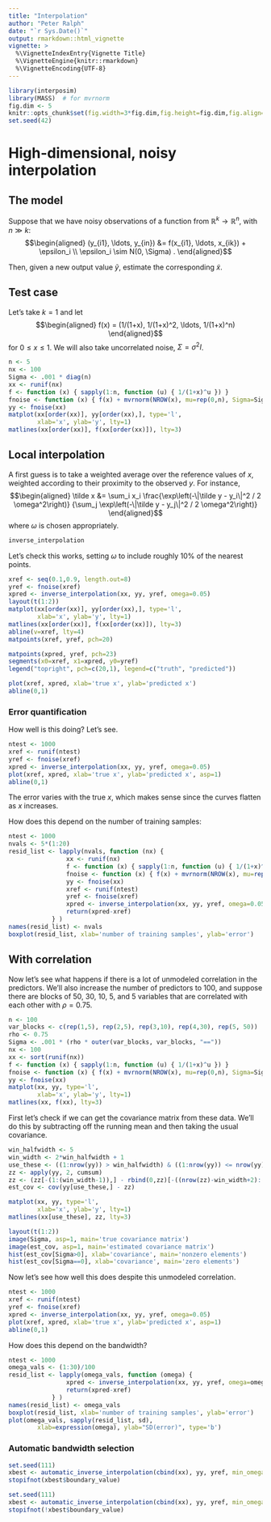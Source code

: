```yaml
---
title: "Interpolation"
author: "Peter Ralph"
date: "`r Sys.Date()`"
output: rmarkdown::html_vignette
vignette: >
  %\VignetteIndexEntry{Vignette Title}
  %\VignetteEngine{knitr::rmarkdown}
  %\VignetteEncoding{UTF-8}
---
```



```r
library(interposim)
library(MASS)  # for mvrnorm
fig.dim <- 5
knitr::opts_chunk$set(fig.width=3*fig.dim,fig.height=fig.dim,fig.align='center')
set.seed(42)
```

# High-dimensional, noisy interpolation


## The model

Suppose that we have noisy observations of a function from $\mathbb{R}^k \to \mathbb{R}^n$,
with $n \gg k$:
$$\begin{aligned}
  (y_{i1}, \ldots, y_{in}) &= f(x_{i1}, \ldots, x_{ik}) + \epsilon_i \\
  \epsilon_i \sim N(0, \Sigma) .
\end{aligned}$$

Then, given a new output value $\tilde y$, estimate the corresponding $\tilde x$.


## Test case

Let's take $k=1$ and let
$$\begin{aligned}
    f(x) = (1/(1+x), 1/(1+x)^2, \ldots, 1/(1+x)^n)
\end{aligned}$$
for $0 \le x \le 1$.
We will also take uncorrelated noise, $\Sigma = \sigma^2 I$.

```r
n <- 5
nx <- 100
Sigma <- .001 * diag(n)
xx <- runif(nx)
f <- function (x) { sapply(1:n, function (u) { 1/(1+x)^u }) }
fnoise <- function (x) { f(x) + mvrnorm(NROW(x), mu=rep(0,n), Sigma=Sigma) }
yy <- fnoise(xx)
matplot(xx[order(xx)], yy[order(xx),], type='l', 
        xlab='x', ylab='y', lty=1)
matlines(xx[order(xx)], f(xx[order(xx)]), lty=3)
```


## Local interpolation

A first guess is to take a weighted average over the reference values of $x$,
weighted according to their proximity to the observed $y$.
For instance,
$$\begin{aligned}
    \tilde x &= \sum_i x_i 
    \frac{\exp\left(-\|\tilde y - y_i\|^2 / 2 \omega^2\right)}
         {\sum_j \exp\left(-\|\tilde y - y_j\|^2 / 2 \omega^2\right)}
\end{aligned}$$
where $\omega$ is chosen appropriately.

```r
inverse_interpolation
```

Let's check this works, 
setting $\omega$ to include roughly 10\% of the nearest points.
```r
xref <- seq(0.1,0.9, length.out=8)
yref <- fnoise(xref)
xpred <- inverse_interpolation(xx, yy, yref, omega=0.05)
layout(t(1:2))
matplot(xx[order(xx)], yy[order(xx),], type='l', 
        xlab='x', ylab='y', lty=1)
matlines(xx[order(xx)], f(xx[order(xx)]), lty=3)
abline(v=xref, lty=4)
matpoints(xref, yref, pch=20)

matpoints(xpred, yref, pch=23)
segments(x0=xref, x1=xpred, y0=yref)
legend("topright", pch=c(20,1), legend=c("truth", "predicted"))

plot(xref, xpred, xlab='true x', ylab='predicted x')
abline(0,1)
```

### Error quantification

How well is this doing?  Let's see.
```r
ntest <- 1000
xref <- runif(ntest)
yref <- fnoise(xref)
xpred <- inverse_interpolation(xx, yy, yref, omega=0.05)
plot(xref, xpred, xlab='true x', ylab='predicted x', asp=1)
abline(0,1)
```
The error varies with the true $x$, 
which makes sense since the curves flatten as $x$ increases.

How does this depend on the number of training samples:
```r
ntest <- 1000
nvals <- 5*(1:20)
resid_list <- lapply(nvals, function (nx) {
                xx <- runif(nx)
                f <- function (x) { sapply(1:n, function (u) { 1/(1+x)^u }) }
                fnoise <- function (x) { f(x) + mvrnorm(NROW(x), mu=rep(0,n), Sigma=Sigma) }
                yy <- fnoise(xx)
                xref <- runif(ntest)
                yref <- fnoise(xref)
                xpred <- inverse_interpolation(xx, yy, yref, omega=0.05)
                return(xpred-xref)
            } )
names(resid_list) <- nvals
boxplot(resid_list, xlab='number of training samples', ylab='error')
```

## With correlation

Now let's see what happens if there is a lot of unmodeled correlation in the predictors.
We'll also increase the number of predictors to 100,
and suppose there are blocks of 50, 30, 10, 5, and 5 variables
that are correlated with each other with $\rho=0.75$.

```r
n <- 100
var_blocks <- c(rep(1,5), rep(2,5), rep(3,10), rep(4,30), rep(5, 50))
rho <- 0.75
Sigma <- .001 * (rho * outer(var_blocks, var_blocks, "=="))
nx <- 100
xx <- sort(runif(nx))
f <- function (x) { sapply(1:n, function (u) { 1/(1+x)^u }) }
fnoise <- function (x) { f(x) + mvrnorm(NROW(x), mu=rep(0,n), Sigma=Sigma) }
yy <- fnoise(xx)
matplot(xx, yy, type='l', 
        xlab='x', ylab='y', lty=1)
matlines(xx, f(xx), lty=3)
```

First let's check if we can get the covariance matrix from these data.
We'll do this by subtracting off the running mean and then taking the usual covariance.
```r
win_halfwidth <- 5
win_width <- 2*win_halfwidth + 1
use_these <- ((1:nrow(yy)) > win_halfwidth) & ((1:nrow(yy)) <= nrow(yy)-win_halfwidth)
zz <- apply(yy, 2, cumsum)
zz <- (zz[-(1:(win_width-1)),] - rbind(0,zz)[-((nrow(zz)-win_width+2):(nrow(zz)+1)),]) / win_width
est_cov <- cov(yy[use_these,] - zz)

matplot(xx, yy, type='l', 
        xlab='x', ylab='y', lty=1)
matlines(xx[use_these], zz, lty=3)

layout(t(1:2))
image(Sigma, asp=1, main='true covariance matrix')
image(est_cov, asp=1, main='estimated covariance matrix')
hist(est_cov[Sigma>0], xlab='covariance', main='nonzero elements')
hist(est_cov[Sigma==0], xlab='covariance', main='zero elements')
```

Now let's see how well this does despite this unmodeled correlation.
```r
ntest <- 1000
xref <- runif(ntest)
yref <- fnoise(xref)
xpred <- inverse_interpolation(xx, yy, yref, omega=0.05)
plot(xref, xpred, xlab='true x', ylab='predicted x', asp=1)
abline(0,1)
```

How does this depend on the bandwidth?
```r
ntest <- 1000
omega_vals <- (1:30)/100
resid_list <- lapply(omega_vals, function (omega) {
                xpred <- inverse_interpolation(xx, yy, yref, omega=omega)
                return(xpred-xref)
            } )
names(resid_list) <- omega_vals
boxplot(resid_list, xlab='number of training samples', ylab='error')
plot(omega_vals, sapply(resid_list, sd),
        xlab=expression(omega), ylab="SD(error)", type='b')
```

### Automatic bandwidth selection

```r
set.seed(111)
xbest <- automatic_inverse_interpolation(cbind(xx), yy, yref, min_omega=.75, max_omega=1)
stopifnot(xbest$boundary_value)

set.seed(111)
xbest <- automatic_inverse_interpolation(cbind(xx), yy, yref, min_omega=.0001, max_omega=1)
stopifnot(!xbest$boundary_value)
```
